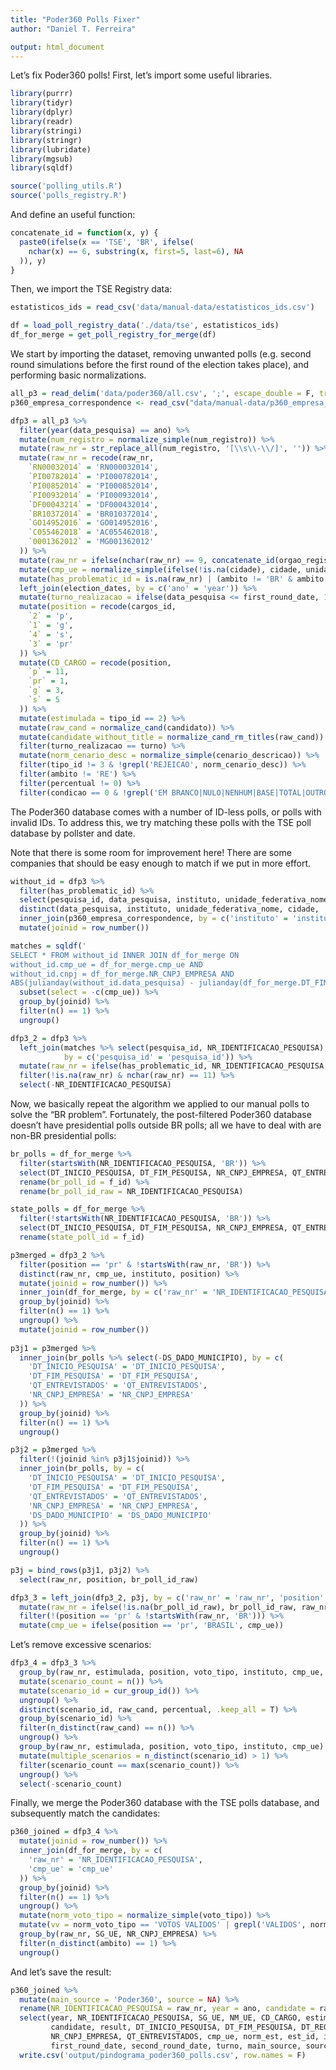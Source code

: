```yaml
---
title: "Poder360 Polls Fixer"
author: "Daniel T. Ferreira"

output: html_document
---
```


<!--
This file is (c) 2020 CincoNoveSeis Jornalismo Ltda.
It is licensed under the GNU General Public License, version 3.
-->

Let's fix Poder360 polls! First, let's import some useful libraries.

```r
library(purrr)
library(tidyr)
library(dplyr)
library(readr)
library(stringi)
library(stringr)
library(lubridate)
library(mgsub)
library(sqldf)

source('polling_utils.R')
source('polls_registry.R')
```

And define an useful function:

```r
concatenate_id = function(x, y) {
  paste0(ifelse(x == 'TSE', 'BR', ifelse(
    nchar(x) == 6, substring(x, first=5, last=6), NA
  )), y)
}
```

Then, we import the TSE Registry data:

```r
estatisticos_ids = read_csv('data/manual-data/estatisticos_ids.csv')

df = load_poll_registry_data('./data/tse', estatisticos_ids)
df_for_merge = get_poll_registry_for_merge(df)
```

We start by importing the dataset, removing unwanted polls (e.g. second round
simulations before the first round of the election takes place), and performing
basic normalizations.

```r
all_p3 = read_delim('data/poder360/all.csv', ';', escape_double = F, trim_ws = T)
p360_empresa_correspondence <- read_csv("data/manual-data/p360_empresa_correspondence.csv")

dfp3 = all_p3 %>%
  filter(year(data_pesquisa) == ano) %>%
  mutate(num_registro = normalize_simple(num_registro)) %>%
  mutate(raw_nr = str_replace_all(num_registro, '[\\s\\-\\/]', '')) %>%
  mutate(raw_nr = recode(raw_nr,
    `RN00032014` = 'RN000032014',
    `PI00782014` = 'PI000782014',
    `PI00852014` = 'PI000852014',
    `PI00932014` = 'PI000932014',
    `DF00043214` = 'DF000432014',
    `BR10372014` = 'BR010372014',
    `GO14952016` = 'GO014952016',
    `C055462018` = 'AC055462018',
    `0001362012` = 'MG001362012'
  )) %>%
  mutate(raw_nr = ifelse(nchar(raw_nr) == 9, concatenate_id(orgao_registro, raw_nr), raw_nr)) %>%
  mutate(cmp_ue = normalize_simple(ifelse(!is.na(cidade), cidade, unidade_federativa_nome))) %>%
  mutate(has_problematic_id = is.na(raw_nr) | (ambito != 'BR' & ambito != 'RE' & ambito != str_sub(raw_nr, end = 2))) %>%
  left_join(election_dates, by = c('ano' = 'year')) %>%
  mutate(turno_realizacao = ifelse(data_pesquisa <= first_round_date, 1, 2)) %>%
  mutate(position = recode(cargos_id,
    `2` = 'p',
    `1` = 'g',
    `4` = 's',
    `3` = 'pr'
  )) %>%
  mutate(CD_CARGO = recode(position,
    `p` = 11,
    `pr` = 1,
    `g` = 3,
    `s` = 5
  )) %>%
  mutate(estimulada = tipo_id == 2) %>%
  mutate(raw_cand = normalize_cand(candidato)) %>%
  mutate(candidate_without_title = normalize_cand_rm_titles(raw_cand)) %>%
  filter(turno_realizacao == turno) %>%
  mutate(norm_cenario_desc = normalize_simple(cenario_descricao)) %>%
  filter(tipo_id != 3 & !grepl('REJEICAO', norm_cenario_desc)) %>%
  filter(ambito != 'RE') %>%
  filter(percentual != 0) %>%
  filter(condicao == 0 & !grepl('EM BRANCO|NULO|NENHUM|BASE|TOTAL|OUTROS|OUTRAS|NAO SABE|NAO RESPOND|RECUSA|NS\\/NR|CITOU OUTRO', raw_cand))
```

The Poder360 database comes with a number of ID-less polls, or polls with
invalid IDs. To address this, we try matching these polls with the TSE poll
database by pollster and date.

Note that there is some room for improvement here! There are some companies
that should be easy enough to match if we put in more effort.

```r
without_id = dfp3 %>%
  filter(has_problematic_id) %>%
  select(pesquisa_id, data_pesquisa, instituto, unidade_federativa_nome, cidade, cmp_ue) %>%
  distinct(data_pesquisa, instituto, unidade_federativa_nome, cidade, .keep_all = T) %>%
  inner_join(p360_empresa_correspondence, by = c('instituto' = 'instituto')) %>%
  mutate(joinid = row_number())

matches = sqldf('
SELECT * FROM without_id INNER JOIN df_for_merge ON
without_id.cmp_ue = df_for_merge.cmp_ue AND
without_id.cnpj = df_for_merge.NR_CNPJ_EMPRESA AND
ABS(julianday(without_id.data_pesquisa) - julianday(df_for_merge.DT_FIM_PESQUISA)) < 5') %>%
  subset(select = -c(cmp_ue)) %>%
  group_by(joinid) %>%
  filter(n() == 1) %>%
  ungroup()

dfp3_2 = dfp3 %>%
  left_join(matches %>% select(pesquisa_id, NR_IDENTIFICACAO_PESQUISA),
            by = c('pesquisa_id' = 'pesquisa_id')) %>%
  mutate(raw_nr = ifelse(has_problematic_id, NR_IDENTIFICACAO_PESQUISA, raw_nr)) %>%
  filter(!is.na(raw_nr) & nchar(raw_nr) == 11) %>%
  select(-NR_IDENTIFICACAO_PESQUISA)
```

Now, we basically repeat the algorithm we applied to our manual polls to solve
the "BR problem". Fortunately, the post-filtered Poder360 database doesn't
have presidential polls outside BR polls; all we have to deal with are non-BR
presidential polls:

```r
br_polls = df_for_merge %>%
  filter(startsWith(NR_IDENTIFICACAO_PESQUISA, 'BR')) %>%
  select(DT_INICIO_PESQUISA, DT_FIM_PESQUISA, NR_CNPJ_EMPRESA, QT_ENTREVISTADOS, f_id, NR_IDENTIFICACAO_PESQUISA, DS_DADO_MUNICIPIO) %>%
  rename(br_poll_id = f_id) %>%
  rename(br_poll_id_raw = NR_IDENTIFICACAO_PESQUISA)

state_polls = df_for_merge %>%
  filter(!startsWith(NR_IDENTIFICACAO_PESQUISA, 'BR')) %>%
  select(DT_INICIO_PESQUISA, DT_FIM_PESQUISA, NR_CNPJ_EMPRESA, QT_ENTREVISTADOS, f_id) %>%
  rename(state_poll_id = f_id)

p3merged = dfp3_2 %>%
  filter(position == 'pr' & !startsWith(raw_nr, 'BR')) %>%
  distinct(raw_nr, cmp_ue, instituto, position) %>%
  mutate(joinid = row_number()) %>%
  inner_join(df_for_merge, by = c('raw_nr' = 'NR_IDENTIFICACAO_PESQUISA')) %>%
  group_by(joinid) %>%
  filter(n() == 1) %>%
  ungroup() %>%
  mutate(joinid = row_number())
  
p3j1 = p3merged %>%
  inner_join(br_polls %>% select(-DS_DADO_MUNICIPIO), by = c(
    'DT_INICIO_PESQUISA' = 'DT_INICIO_PESQUISA',
    'DT_FIM_PESQUISA' = 'DT_FIM_PESQUISA',
    'QT_ENTREVISTADOS' = 'QT_ENTREVISTADOS',
    'NR_CNPJ_EMPRESA' = 'NR_CNPJ_EMPRESA'
  )) %>%
  group_by(joinid) %>%
  filter(n() == 1) %>%
  ungroup()

p3j2 = p3merged %>%
  filter(!(joinid %in% p3j1$joinid)) %>%
  inner_join(br_polls, by = c(
    'DT_INICIO_PESQUISA' = 'DT_INICIO_PESQUISA',
    'DT_FIM_PESQUISA' = 'DT_FIM_PESQUISA',
    'QT_ENTREVISTADOS' = 'QT_ENTREVISTADOS',
    'NR_CNPJ_EMPRESA' = 'NR_CNPJ_EMPRESA',
    'DS_DADO_MUNICIPIO' = 'DS_DADO_MUNICIPIO'
  )) %>%
  group_by(joinid) %>%
  filter(n() == 1) %>%
  ungroup()

p3j = bind_rows(p3j1, p3j2) %>%
  select(raw_nr, position, br_poll_id_raw)

dfp3_3 = left_join(dfp3_2, p3j, by = c('raw_nr' = 'raw_nr', 'position' = 'position')) %>%
  mutate(raw_nr = ifelse(!is.na(br_poll_id_raw), br_poll_id_raw, raw_nr)) %>%
  filter(!(position == 'pr' & !startsWith(raw_nr, 'BR'))) %>%
  mutate(cmp_ue = ifelse(position == 'pr', 'BRASIL', cmp_ue))
```

Let's remove excessive scenarios:

```r
dfp3_4 = dfp3_3 %>%
  group_by(raw_nr, estimulada, position, voto_tipo, instituto, cmp_ue, cenario_id) %>%
  mutate(scenario_count = n()) %>%
  mutate(scenario_id = cur_group_id()) %>%
  ungroup() %>%
  distinct(scenario_id, raw_cand, percentual, .keep_all = T) %>%
  group_by(scenario_id) %>%
  filter(n_distinct(raw_cand) == n()) %>%
  ungroup() %>%
  group_by(raw_nr, estimulada, position, voto_tipo, instituto, cmp_ue) %>%
  mutate(multiple_scenarios = n_distinct(scenario_id) > 1) %>%
  filter(scenario_count == max(scenario_count)) %>%
  ungroup() %>%
  select(-scenario_count)
```

Finally, we merge the Poder360 database with the TSE polls database, and
subsequently match the candidates:

```r
p360_joined = dfp3_4 %>%
  mutate(joinid = row_number()) %>%
  inner_join(df_for_merge, by = c(
    'raw_nr' = 'NR_IDENTIFICACAO_PESQUISA',
    'cmp_ue' = 'cmp_ue'
  )) %>%
  group_by(joinid) %>%
  filter(n() == 1) %>%
  ungroup() %>%
  mutate(norm_voto_tipo = normalize_simple(voto_tipo)) %>%
  mutate(vv = norm_voto_tipo == 'VOTOS VALIDOS' | grepl('VALIDOS', norm_cenario_desc)) %>%
  group_by(raw_nr, SG_UE, NR_CNPJ_EMPRESA) %>%
  filter(n_distinct(ambito) == 1) %>%
  ungroup()
```

And let's save the result:

```r
p360_joined %>%
  mutate(main_source = 'Poder360', source = NA) %>%
  rename(NR_IDENTIFICACAO_PESQUISA = raw_nr, year = ano, candidate = raw_cand, result = percentual) %>%
  select(year, NR_IDENTIFICACAO_PESQUISA, SG_UE, NM_UE, CD_CARGO, estimulada, scenario_id, vv,
         candidate, result, DT_INICIO_PESQUISA, DT_FIM_PESQUISA, DT_REGISTRO,
         NR_CNPJ_EMPRESA, QT_ENTREVISTADOS, cmp_ue, norm_est, est_id, is_fluxo, is_phone, self_hired, partisan,
         first_round_date, second_round_date, turno, main_source, source, candidate_without_title) %>%
  write.csv('output/pindograma_poder360_polls.csv', row.names = F)
```

<!--
# TODO:
# Resolver n_distinct(ambito) > 1 dentro da mesma pesquisa
# Tentar reduzir as without_id.
# use party to cross cands and p360 as a backup!
-->
